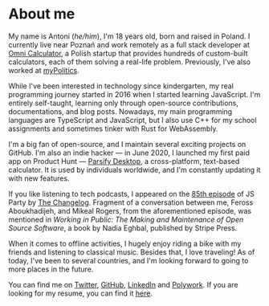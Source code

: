 

# About me

My name is Antoni (*he/him*), I'm 18 years old, born and raised in Poland. I currently live near Poznań and work remotely as a full stack developer at [Omni Calculator](https://omnicalculator.com), a Polish startup that provides hundreds of custom-built calculators, each of them solving a real-life problem. Previously, I've also worked at [myPolitics](https://mypolitics.eu).

While I've been interested in technology since kindergarten, my real programming journey started in 2016 when I started learning JavaScript. I'm entirely self-taught, learning only through open-source contributions, documentations, and blog posts. Nowadays, my main programming languages are TypeScript and JavaScript, but I also use C++ for my school assignments and sometimes tinker with Rust for WebAssembly.

I'm a big fan of open-source, and I maintain several exciting projects on GitHub. I'm also an indie hacker &mdash; in June 2020, I launched my first paid app on Product Hunt &mdash; [Parsify Desktop](https://parsify.app), a cross-platform, text-based calculator. It is used by individuals worldwide, and I'm constantly updating it with new features.

If you like listening to tech podcasts, I appeared on the [85th episode](https://changelog.com/jsparty/85) of JS Party by [The Changelog](https://changelog.com). Fragment of a conversation between me, Feross Aboukhadijeh, and Mikeal Rogers, from the aforementioned episode, was mentioned in *Working in Public: The Making and Maintenance of Open Source Software*, a book by Nadia Eghbal, published by Stripe Press.

When it comes to offline activities, I hugely enjoy riding a bike with my friends and listening to classical music. Besides that, I love traveling! As of today, I've been to several countries, and I'm looking forward to going to more places in the future.

You can find me on [Twitter](https://twitter.com/dokwadratu), [GitHub](https://github.com/xxczaki), [LinkedIn](https://linkedin.com/in/akepinski) and [Polywork](https://www.polywork.com/xxczaki). If you are looking for my resume, you can find it [here](https://kepinski.ch/resume.pdf).

<Signature/>

